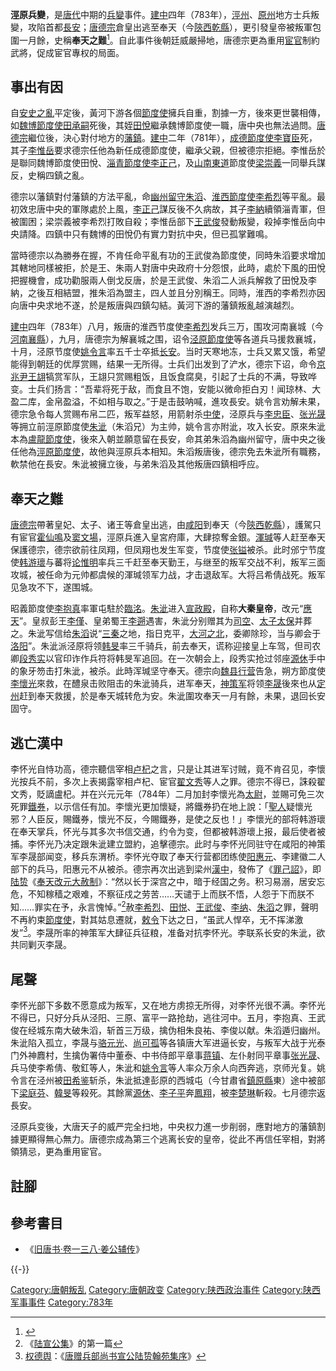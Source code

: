{{Infobox Military Conflict
|conflict=泾原兵变
|partof=
|image=
|caption=
|date=783年10月－784年7月
|place=[[长安|长安]]
|casus=
|territory=
|result=唐軍慘勝
* 德宗反制藩鎮的努力付之一潰
* 唐朝廷威信重創，無力壓制節度使世襲化
* 宦官更受重用，引致[[第二次宦官時代|宦官愈加干預皇帝廢立之事]]
|combatant1=[[朱泚|朱泚]]叛軍
|combatant2=[[唐朝|唐朝]]
|commander1=[[朱泚|朱泚]]、[[李忠臣|李忠臣]]、[[张光晟|张光晟]]<br>[[李懷光|李懷光]]（後期）
|commander2=[[渾瑊|渾瑊]]、[[李抱真|李抱真]] 、[[李晟_(唐朝)|李晟]]<br>[[李懷光|李懷光]]（前期）
|strength1=约5,000名唐朝[[泾原节度使|泾原节度使]]士兵
|strength2=约20,000名唐朝[[朔方节度使|朔方节度使]]士兵
|casualties1=
|casualties2=
|casualties3=
|notes=
}}

'''涇原兵變'''，是[[唐朝|唐代]]中期的[[政變|兵變]]事件。[[建中_(唐朝)|建中]]四年（783年），[[涇州|涇州]]、[[原州|原州]]地方士兵叛變，攻陷首都[[長安|長安]]；[[唐德宗|唐德宗]]倉皇出逃至奉天（今[[陕西省|陝西]][[乾縣|乾縣]]），更引發皇帝被叛軍包圍一月餘，史稱'''奉天之難'''<ref>{{Cite web|title=唐德宗“奉天之难”研究--《陕西师范大学》2008年硕士论文|url=http://cdmd.cnki.com.cn/Article/CDMD-10718-2009046075.htm|accessdate=2019-07-22|work=cdmd.cnki.com.cn|archive-date=2021-03-12|archive-url=https://web.archive.org/web/20210312033955/http://cdmd.cnki.com.cn/Article/CDMD-10718-2009046075.htm|dead-url=no}}</ref>。自此事件後朝廷威嚴掃地，唐德宗更為重用[[宦官|宦官]]制約武將，促成宦官專权的局面。

==事出有因==
自[[安史之亂|安史之亂]]平定後，黃河下游各個[[節度使|節度使]]擁兵自重，割據一方，後來更世襲相傳，如[[魏博節度使|魏博節度使]][[田承嗣|田承嗣]]死後，其姪[[田悅|田悅]]繼承魏博節度使一職，唐中央也無法過問。[[唐德宗|唐德宗]]繼位後，決心對付地方的[[藩鎮|藩鎮]]。[[建中_(唐朝)|建中]]二年（781年），[[成德節度使|成德節度使]][[李寶臣_(唐朝)|李寶臣]]死，其子[[李惟岳|李惟岳]]要求德宗任他為新任成德節度使，繼承父親，但被德宗拒絕。李惟岳於是聯同魏博節度使田悅、[[淄青節度使|淄青節度使]][[李正己|李正己]]，及[[山南東道|山南東道]]節度使[[梁崇義|梁崇義]]一同舉兵謀反，史稱四鎮之亂。

德宗以藩鎮對付藩鎮的方法平亂，命[[幽州|幽州]][[留守|留守]][[朱滔|朱滔]]、[[淮西節度使|淮西節度使]][[李希烈|李希烈]]等平亂。最初效忠唐中央的軍隊處於上風，[[李正己|李正己]]謀反後不久病故，其子[[李納|李納]]續領淄青軍，但被圍困；梁崇義被李希烈打敗自殺；李惟岳部下[[王武俊|王武俊]]發動叛變，殺掉李惟岳向中央請降。四鎮中只有魏博的田悅仍有實力對抗中央，但已孤掌難鳴。

當時德宗以為勝券在握，不肯任命平亂有功的王武俊為節度使，同時朱滔要求增加其轄地同樣被拒，於是王、朱兩人對唐中央政府十分怨恨，此時，處於下風的田悅把握機會，成功勸服兩人倒戈反唐，於是王武俊、朱滔二人派兵解救了田悅及李納，之後互相結盟，推朱滔為盟主，四人並且分別稱王。同時，淮西的李希烈亦因向唐中央求地不遂，於是叛唐與四鎮勾結。黃河下游的藩鎮叛亂越演越烈。

[[建中_(唐朝)|建中]]四年（783年）八月，叛唐的淮西节度使[[李希烈|李希烈]]发兵三万，围攻河南襄城（今[[河南省|河南]][[襄縣|襄縣]]），九月，唐德宗为解襄城之围，诏令[[泾原節度使|泾原節度使]]等各道兵马援救襄城，十月，泾原节度使[[姚令言|姚令言]]率五千士卒抵[[长安|长安]]。当时天寒地冻，士兵又累又饿，希望能得到朝廷的优厚赏赐，结果一无所得。士兵们出发到了浐水，德宗下诏，命令[[京兆尹|京兆尹]][[王翃|王翃]]犒赏军队，王翃只赏赐粗饭，且饭食腐臭，引起了士兵的不满，导致哗变。士兵们扬言：“吾辈将死于敌，而食且不饱，安能以微命拒白刃！闻琼林、大盈二库，金帛盈溢，不如相与取之。”于是击鼓呐喊，進攻長安。姚令言劝解未果，德宗急令每人赏赐布帛二匹，叛军益怒，用箭射杀[[中使|中使]]，泾原兵与[[李忠臣|李忠臣]]、[[张光晟|张光晟]]等拥立前涇原節度使[[朱泚|朱泚]]（朱滔兄）为主帅，姚令言亦附泚，攻入长安。原來朱泚本為[[盧龍節度使|盧龍節度使]]，後來入朝並願意留在長安，命其弟朱滔為幽州留守，唐中央之後任他為[[涇原節度使|涇原節度使]]，故他與涇原兵本相知。朱滔叛唐後，德宗免去朱泚所有職務，軟禁他在長安。朱泚被擁立後，与弟朱滔及其他叛唐四鎮相呼应。

==奉天之難==
[[唐德宗|唐德宗]]帶著皇妃、太子、诸王等倉皇出逃，由[[咸阳|咸阳]]到奉天（今[[陕西省|陝西]][[乾縣|乾縣]]），護駕只有宦官[[霍仙鳴|霍仙鳴]]及[[窦文場|窦文場]]，涇原兵進入皇宮府庫，大肆掠奪金銀。[[渾瑊|渾瑊]]等人赶至奉天保護德宗，德宗欲前往凤翔，但凤翔也发生军变，节度使[[张镒|张镒]]被杀。此时邠宁节度使[[韩游瓌|韩游瓌]]与蕃将[[论惟明|论惟明]]率兵三千赶至奉天勤王，与继至的叛军交战不利，叛军三面攻城，被任命为元帅都虞候的渾瑊领军力战，才击退敌军。大将吕希倩战死。叛军见急攻不下，遂围城。

昭義節度使[[李抱真|李抱真]]率軍屯駐於[[臨洺|臨洺]]。[[朱泚|朱泚]]进入[[宣政殿|宣政殿]]，自称'''大秦皇帝'''，改元“[[应天_(朱泚)|應天]]”。皇叔彭王[[李僅|李僅]]、皇弟蜀王[[李遡|李遡]]遇害，朱泚分别赠其为[[司空|司空]]、[[太子太保|太子太保]]并葬之。朱泚写信给[[朱滔|朱滔]]说“[[三秦|三秦]]之地，指日克平，[[河朔|大河之北]]，委卿除珍，当与卿会于[[洛阳|洛阳]]”。朱泚派泾原将领[[韩旻|韩旻]]率三千骑兵，前去奉天，谎称迎接皇上车驾，但司农卿[[段秀实|段秀实]]以官印诈作兵符将韩旻军追回。在一次朝会上，段秀实抢过邻座[[源休|源休]]手中的象牙笏击打朱泚，被杀。此時浑瑊坚守奉天。德宗向[[魏县|魏县]][[行营|行营]]告急，朔方節度使[[李懷光|李懷光]]來救，在醴泉击败阻击的朱泚骑兵，进军奉天，[[神策军|神策军]]将领[[李晟_(唐朝)|李晟]]後來也从[[定州|定州]]赶到奉天救援，於是奉天城转危为安。朱泚圍攻奉天一月有餘，未果，退回长安固守。

==逃亡漢中==
李怀光自恃功高，德宗聽信宰相[[卢杞|卢杞]]之言，只是让其进军讨贼，竟不肯召见，李懷光按兵不前，多次上表揭露宰相卢杞、宦官[[翟文秀|翟文秀]]等人之罪。德宗不得已，誅殺翟文秀，貶謫盧杞。并在兴元元年（784年）二月加封李懷光為[[太尉|太尉]]，並賜可免三次死罪[[丹書鐵券|鐵券]]，以示信任有加。李懷光更加懷疑，將鐵券扔在地上說：「[[聖人|聖人]]疑懷光邪？人臣反，賜鐵券，懷光不反，今賜鐵券，是使之反也！」李懷光的部将韩游瓌在奉天掌兵，怀光与其多次书信交通，约令为变，但都被韩游瓌上报，最后使者被捕。李怀光乃决定跟朱泚建立盟約，追擊德宗。此时与李怀光同驻守在咸阳的神策军李晟部闻变，移兵东渭桥。李怀光夺取了奉天行营都团练使[[阳惠元|阳惠元]]、李建徽二人部下的兵马，阳惠元不从被杀。德宗再次出逃到梁州[[漢中|漢中]]，發佈了《[[罪己詔|罪己詔]]》，即[[陆贽|陆贽]]《[[:s:奉天改元大赦制|奉天改元大赦制]]》：“然以长于深宫之中，暗于经国之务。积习易溺，居安忘危，不知稼穑之艰难，不察征戍之劳苦……天谴于上而朕不悟，人怨于下而朕不知……罪实在予，永言愧悼。”<ref>《[[s:陆宣公集|陆宣公集]]》的第一篇</ref>赦[[李希烈|李希烈]]、[[田悦|田悦]]、[[王武俊|王武俊]]、[[李纳|李纳]]、[[朱滔|朱滔]]之罪，聲明不再約束[[節度使|節度使]]，對其姑息遷就，[[敕令|敕令]]下达之日，“虽武人悍卒，无不挥涕激发”<ref>[[权德舆|权德舆]]：《[[:s:唐赠兵部尚书宣公陆贽翰苑集序|唐赠兵部尚书宣公陆贽翰苑集序]]》</ref>。李晟所率的神策军大肆征兵征粮，准备对抗李怀光。李联系长安的朱泚，欲共同剿灭李晟。

==尾聲==
李怀光部下多数不愿意成为叛军，又在地方虏掠无所得，对李怀光很不满。李怀光不得已，只好分兵从泾阳、三原、富平一路抢劫，逃往河中。五月，李抱真、王武俊在经城东南大破朱滔，斩首三万级，擒伪相朱良祐、李俊以献。朱滔遁归幽州。朱泚陷入孤立，李晟与[[骆元光|骆元光]]、[[尚可孤|尚可孤]]等各镇唐大军进逼长安，与叛军大战于光泰门外神麚村，生擒伪署侍中董泰、中书侍郎平章事[[蒋镇|蒋镇]]、左仆射同平章事[[张光晟|张光晟]]、兵马使李希倩、敬釭等人，朱泚和[[姚令言|姚令言]]等人率众万余人向西奔逃，京师光复。姚令言在泾州被[[田希鉴|田希鉴]]斩杀，朱泚抵達彭原的西城屯（今甘肅省[[鎮原縣|鎮原縣]]東）途中被部下[[梁庭芬|梁庭芬]]、[[韓旻|韓旻]]等殺死。其餘黨[[源休|源休]]、[[李子平|李子平]]奔[[鳳翔|鳳翔]]，被[[李楚琳|李楚琳]]斬殺。七月德宗返長安。

泾原兵变後，大唐天子的威严完全扫地，中央权力進一步削弱，應對地方的藩鎮割據更顯得無心無力。唐德宗成為第三个逃离长安的皇帝，從此不再信任宰相，對將領猜忌，更為重用宦官。

== 註腳 ==
{{Reflist}}

== 參考書目 ==
* 《[[s:舊唐書/卷138#姜公輔|旧唐书·卷一三八·姜公辅传]]》
{{-}}
{{唐朝歷史事件|cat=1|index=JYBB}}

[[Category:唐朝叛乱|Category:唐朝叛乱]]
[[Category:唐朝政变|Category:唐朝政变]]
[[Category:陕西政治事件|Category:陕西政治事件]]
[[Category:陕西军事事件|Category:陕西军事事件]]
[[Category:783年|Category:783年]]